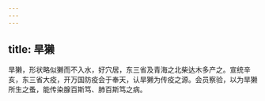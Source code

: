 ```yaml
---
---
---
```

title: 旱獭
---



旱獭，形状略似獭而不入水，好穴居，东三省及青海之北柴达木多产之。宣统辛亥，东三省大疫，开万国防疫会于奉天，认旱獭为传疫之源。会员察验，以为旱獭所生之蚤，能传染腺百斯笃、肺百斯笃之病。